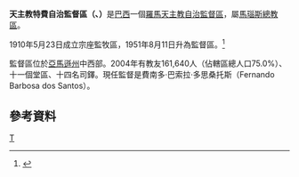 {{Infobox Roman Catholic diocese
|Roman Catholic Diocese of = 天主教特費自治監督區
|Latin name of diocese = Praelatura Territorialis Tefensis
|image =
|caption =
|location = [[巴西|巴西]]
|territory = [[亞馬遜州|亞馬遜州]]中西部
|population = 161,640
|rite = 拉丁禮
|patron =
|province = 馬瑙斯
|established = 1910年
|cathedral = 聖德肋撒主教座堂
|副主教座堂 =
|leadership = 監督
|website =
|教宗 =
|metropolitan =
|ordinary =
|title1_name=
費南多·巴索拉·多思桑托斯|title1=監督
|coadjutor bishop =
|emeritus =
}}
'''天主教特費自治監督區（{{lang-la|Praelatura Territorialis Tefensis}}、{{lang-pt|Prelazia Territorial de Tefé}}）'''是[[巴西|巴西]]一個[[羅馬天主教|羅馬天主教]][[自治監督區|自治監督區]]，屬[[天主教馬瑙斯總教區|馬瑙斯總教區]]。

1910年5月23日成立宗座監牧區，1951年8月11日升為監督區。<ref>{{cite journal
|journal=[[宗座公報|宗座公報]]
|publisher=梵蒂岡出版社
|date=1951年
|volume=43
|title=''Romanus Pontifex''
|page=193
|url=http://www.vatican.va/archive/aas/documents/AAS%2043%20%5B1951%5D%20-%20ocr.pdf
|access-date=2013-11-12
|archive-date=2012-08-09
|archive-url=https://www.webcitation.org/69mL2255U?url=http://www.vatican.va/archive/aas/documents/AAS%2043%20%5B1951%5D%20-%20ocr.pdf
|dead-url=no
}}</ref>

監督區位於[[亞馬遜州|亞馬遜州]]中西部。2004年有教友161,640人（佔轄區總人口75.0%）、十一個堂區、十四名司鐸。現任監督是費南多·巴索拉·多思桑托斯（Fernando Barbosa dos Santos）。

==參考資料==
{{reflist}}
[[Category:巴西天主教自治監督區|T]]